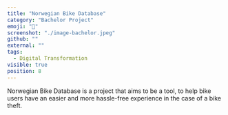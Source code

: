 ```yaml
---
title: "Norwegian Bike Database"
category: "Bachelor Project"
emoji: "🧰"
screenshot: "./image-bachelor.jpeg"
github: ""
external: ""
tags:
  - Digital Transformation
visible: true
position: 8
---
```


Norwegian Bike Database is a project that aims to be a tool, to help bike users have an easier and
more hassle-free experience in the case of a bike theft.
